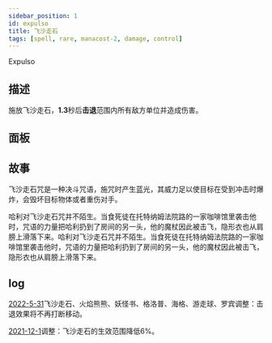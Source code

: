 ```yaml
---
sidebar_position: 1
id: expulso
title: 飞沙走石
tags: [spell, rare, manacost-2, damage, control]
---
```


Expulso

<!--truncate-->



<CardBasics cardKey={id}/>


## 描述

施放飞沙走石，**1.3**秒后**击退**范围内所有敌方单位并造成伤害。

## 面板


<LevelComponent/>


<CardDynamicTable cardKey={id}/>


<CardComplexTable cardKey={id}/>


## 故事

飞沙走石咒是一种决斗咒语，施咒时产生蓝光，其威力足以使目标在受到冲击时爆炸，会毁坏目标物体或者重伤对手。

哈利对飞沙走石咒并不陌生。当食死徒在托特纳姆法院路的一家咖啡馆里袭击他时，咒语的力量把哈利扔到了房间的另一头，他的魔杖因此被击飞，隐形衣也从肩膀上滑落下来。哈利对飞沙走石咒并不陌生。当食死徒在托特纳姆法院路的一家咖啡馆里袭击他时，咒语的力量把哈利扔到了房间的另一头，他的魔杖因此被击飞，隐形衣也从肩膀上滑落下来。


## log

[2022-5-31](/blog/230601-update-annc#adjustment)飞沙走石、火焰熊熊、妖怪书、格洛普、海格、游走球、罗宾调整：击退效果将不再打断移动。

[2021-12-1](/blog/211201-update-annc#adjustment)调整：飞沙走石的生效范围降低6%。

